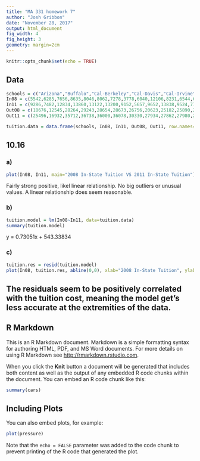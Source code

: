```yaml
---
title: "MA 331 homework 7"
author: "Josh Gribbon"
date: "November 28, 2017"
output: html_document
fig_width: 4
fig_height: 3
geometry: margin=2cm
---
```


```r
knitr::opts_chunk$set(echo = TRUE)
```

## Data
```r
schools = c("Arizona","Buffalo","Cal-Berkeley","Cal-Davis","Cal-Irvine","Cal-San Diego","Colorado","Florida","Georgia Tech","Illinois","Indiana","Iowa","Iowa State","Kansas","Maryland","Michigan","Michigan State","Minnesota","Missouri","Nebraska","North Carolina","Ohio State","Oregon","Penn State","Pittsburgh","Purdue","Rutgers","Texas","Texas A&M","UCLA","Virginia","Washington","Wisconsin")
In08 = c(5542,6285,7656,8635,8046,8062,7278,3778,6040,12106,8231,6544,6360,7042,8005,11738,10214,10756,8467,6584,5397,8679,6435,13706,13642,7750,11540,8532,7844,7551,9300,6802,7564)
In11 = c(9286,7482,12834,13860,13122,13200,9152,5657,9652,13838,9524,7765,7486,9222,8655,12634,12202,13022,8989,7563,7009,9735,8789,15984,16132,9478,12754,9794,8421,12686,11786,10574,9665)
Out08 = c(18676,12545,28264,29243,28654,28673,26756,20623,25182,25890,24769,20658,17350,17119,23075,33069,25672,14756,19588,17204,22295,21918,19992,24940,23290,23224,21488,27760,22184,27572,29600,23219,21814)
Out11 = c(25496,16932,35712,36738,36000,36078,30330,27934,27862,27980,29540,25099,19358,22608,26026,37782,31148,18022,21784,19848,26834,24630,27653,28066,25540,27646,25416,32506,23811,35564,36780,28058,25415)
```
```r
tuition.data = data.frame(schools, In08, In11, Out08, Out11, row.names=1)
```

## 10.16
### a)
```r
plot(In08, In11, main="2008 In-State Tuition VS 2011 In-State Tuition")
```

Fairly strong positive, likel linear relationship. No big outliers or unusual values. A linear relationship does seem reasonable.

### b)
```r
tuition.model = lm(In08~In11, data=tuition.data)
summary(tuition.model)
```
y = 0.73051x + 543.33834

### c)
```r
tuition.res = resid(tuition.model)
plot(In08, tuition.res, abline(0,0), xlab="2008 In-State Tuition", ylab="Residuals")
```

The residuals seem to be positively correlated with the tuition cost, meaning the model get's less accurate at the extremities of the data.
---

## R Markdown

This is an R Markdown document. Markdown is a simple formatting syntax for authoring HTML, PDF, and MS Word documents. For more details on using R Markdown see <http://rmarkdown.rstudio.com>.

When you click the **Knit** button a document will be generated that includes both content as well as the output of any embedded R code chunks within the document. You can embed an R code chunk like this:

```r
summary(cars)
```

## Including Plots

You can also embed plots, for example:

```r
plot(pressure)
```

Note that the `echo = FALSE` parameter was added to the code chunk to prevent printing of the R code that generated the plot.
